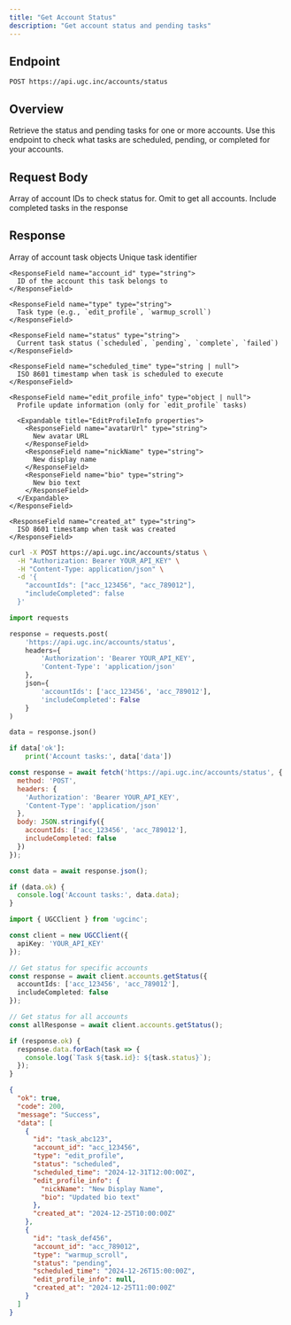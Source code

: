 ```yaml
---
title: "Get Account Status"
description: "Get account status and pending tasks"
---
```


## Endpoint

```
POST https://api.ugc.inc/accounts/status
```

## Overview

Retrieve the status and pending tasks for one or more accounts. Use this endpoint to check what tasks are scheduled, pending, or completed for your accounts.

## Request Body

<ParamField body="accountIds" type="string[]">
  Array of account IDs to check status for. Omit to get all accounts.
</ParamField>

<ParamField body="includeCompleted" type="boolean" default={false}>
  Include completed tasks in the response
</ParamField>

## Response

<ResponseField name="data" type="AccountTask[]">
  Array of account task objects
  
  <Expandable title="AccountTask properties">
    <ResponseField name="id" type="string">
      Unique task identifier
    </ResponseField>
    
    <ResponseField name="account_id" type="string">
      ID of the account this task belongs to
    </ResponseField>
    
    <ResponseField name="type" type="string">
      Task type (e.g., `edit_profile`, `warmup_scroll`)
    </ResponseField>
    
    <ResponseField name="status" type="string">
      Current task status (`scheduled`, `pending`, `complete`, `failed`)
    </ResponseField>
    
    <ResponseField name="scheduled_time" type="string | null">
      ISO 8601 timestamp when task is scheduled to execute
    </ResponseField>
    
    <ResponseField name="edit_profile_info" type="object | null">
      Profile update information (only for `edit_profile` tasks)
      
      <Expandable title="EditProfileInfo properties">
        <ResponseField name="avatarUrl" type="string">
          New avatar URL
        </ResponseField>
        <ResponseField name="nickName" type="string">
          New display name
        </ResponseField>
        <ResponseField name="bio" type="string">
          New bio text
        </ResponseField>
      </Expandable>
    </ResponseField>
    
    <ResponseField name="created_at" type="string">
      ISO 8601 timestamp when task was created
    </ResponseField>
  </Expandable>
</ResponseField>

<RequestExample>

```bash cURL
curl -X POST https://api.ugc.inc/accounts/status \
  -H "Authorization: Bearer YOUR_API_KEY" \
  -H "Content-Type: application/json" \
  -d '{
    "accountIds": ["acc_123456", "acc_789012"],
    "includeCompleted": false
  }'
```

```python Python
import requests

response = requests.post(
    'https://api.ugc.inc/accounts/status',
    headers={
        'Authorization': 'Bearer YOUR_API_KEY',
        'Content-Type': 'application/json'
    },
    json={
        'accountIds': ['acc_123456', 'acc_789012'],
        'includeCompleted': False
    }
)

data = response.json()

if data['ok']:
    print('Account tasks:', data['data'])
```

```javascript JavaScript
const response = await fetch('https://api.ugc.inc/accounts/status', {
  method: 'POST',
  headers: {
    'Authorization': 'Bearer YOUR_API_KEY',
    'Content-Type': 'application/json'
  },
  body: JSON.stringify({
    accountIds: ['acc_123456', 'acc_789012'],
    includeCompleted: false
  })
});

const data = await response.json();

if (data.ok) {
  console.log('Account tasks:', data.data);
}
```

```typescript React
import { UGCClient } from 'ugcinc';

const client = new UGCClient({
  apiKey: 'YOUR_API_KEY'
});

// Get status for specific accounts
const response = await client.accounts.getStatus({
  accountIds: ['acc_123456', 'acc_789012'],
  includeCompleted: false
});

// Get status for all accounts
const allResponse = await client.accounts.getStatus();

if (response.ok) {
  response.data.forEach(task => {
    console.log(`Task ${task.id}: ${task.status}`);
  });
}
```

</RequestExample>

<ResponseExample>

```json Success Response
{
  "ok": true,
  "code": 200,
  "message": "Success",
  "data": [
    {
      "id": "task_abc123",
      "account_id": "acc_123456",
      "type": "edit_profile",
      "status": "scheduled",
      "scheduled_time": "2024-12-31T12:00:00Z",
      "edit_profile_info": {
        "nickName": "New Display Name",
        "bio": "Updated bio text"
      },
      "created_at": "2024-12-25T10:00:00Z"
    },
    {
      "id": "task_def456",
      "account_id": "acc_789012",
      "type": "warmup_scroll",
      "status": "pending",
      "scheduled_time": "2024-12-26T15:00:00Z",
      "edit_profile_info": null,
      "created_at": "2024-12-25T11:00:00Z"
    }
  ]
}
```

</ResponseExample>

